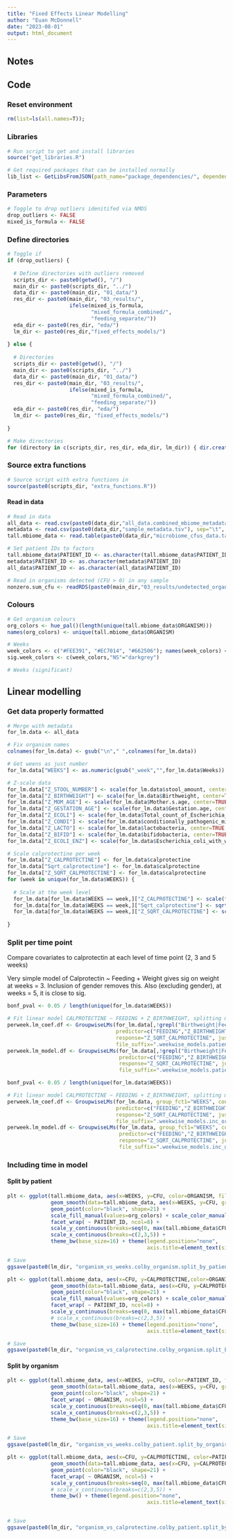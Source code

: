 ```yaml
---
title: "Fixed Effects Linear Modelling"
author: "Euan McDonnell"
date: "2023-08-01"
output: html_document
---
```



## Notes

## Code

### Reset environment

```r

rm(list=ls(all.names=T));

```

### Libraries

```r

# Run script to get and install libraries
source("get_libraries.R")

# Get required packages that can be installed normally
lib_list <- GetLibsFromJSON(path_name="package_dependencies/", dependencies=TRUE)

```

### Parameters

```r

# Toggle to drop outliers idenitifed via NMDS
drop_outliers <- FALSE
mixed_is_formula <- FALSE

```

### Define directories

```r

# Toggle if 
if (drop_outliers) {
  
  # Define directories with outliers removed
  scripts_dir <- paste0(getwd(), "/")
  main_dir <- paste0(scripts_dir, "../")
  data_dir <- paste0(main_dir, "01_data/")
  res_dir <- paste0(main_dir, "03_results/", 
                    ifelse(mixed_is_formula,
                           "mixed_formula_combined/",
                           "feeding_separate/"))
  eda_dir <- paste0(res_dir, "eda/")
  lm_dir <- paste0(res_dir,"fixed_effects_models/")
  
} else {
  
  # Directories
  scripts_dir <- paste0(getwd(), "/")
  main_dir <- paste0(scripts_dir, "../")
  data_dir <- paste0(main_dir, "01_data/")
  res_dir <- paste0(main_dir, "03_results/", 
                    ifelse(mixed_is_formula,
                           "mixed_formula_combined/",
                           "feeding_separate/"))
  eda_dir <- paste0(res_dir, "eda/")
  lm_dir <- paste0(res_dir, "fixed_effects_models/")
  
}

# Make directories
for (directory in c(scripts_dir, res_dir, eda_dir, lm_dir)) { dir.create(directory, recursive = TRUE, showWarnings=FALSE) }

```

### Source extra functions

```r

# Source script with extra functions in
source(paste0(scripts_dir, "extra_functions.R"))

```

#### Read in data

```r

# Read in data
all_data <- read.csv(paste0(data_dir,"all_data.combined_mbiome_metadata.tsv"), sep="\t", header=TRUE)
metadata <- read.csv(paste0(data_dir,"sample_metadata.tsv"), sep="\t", header=TRUE)
tall.mbiome_data <- read.table(paste0(data_dir,"microbiome_cfus_data.tall_format.zero_cfu_orgs_removed.tsv"), sep="\t", header=TRUE)

# Set patient IDs to factors
tall.mbiome_data$PATIENT_ID <- as.character(tall.mbiome_data$PATIENT_ID)
metadata$PATIENT_ID <- as.character(metadata$PATIENT_ID)
all_data$PATIENT_ID <- as.character(all_data$PATIENT_ID)

# Read in organisms detected (CFU > 0) in any sample
nonzero.sum_cfu <- readRDS(paste0(main_dir,"03_results/undetected_organisms.rds")) 

```

### Colours

```r

# Get organism colours
org_colors <- hue_pal()(length(unique(tall.mbiome_data$ORGANISM)))
names(org_colors) <- unique(tall.mbiome_data$ORGANISM)

# Weeks
week_colors <- c("#FEE391", "#EC7014", "#662506"); names(week_colors) <- unique(all_data$Weeks)
sig.week_colors <- c(week_colors,"NS"="darkgrey")

# Weeks (significant)

```

## Linear modelling

### Get data properly formatted

```r

# Merge with metadata
for_lm.data <- all_data

# Fix organism names
colnames(for_lm.data) <- gsub("\n"," ",colnames(for_lm.data))

# Get weens as just number
for_lm.data["WEEKS"] <- as.numeric(gsub("_week","",for_lm.data$Weeks))

# Z-scale data
for_lm.data["Z_STOOL_NUMBER"] <- scale(for_lm.data$stool_amount, center=TRUE, scale=TRUE)
for_lm.data["Z_BIRTHWEIGHT"] <- scale(for_lm.data$Birthweight, center=TRUE, scale=TRUE)
for_lm.data["Z_MOM_AGE"] <- scale(for_lm.data$Mother.s.age, center=TRUE, scale=TRUE)
for_lm.data["Z_GESTATION_AGE"] <- scale(for_lm.data$Gestation.age, center=TRUE, scale=TRUE)
for_lm.data["Z_ECOLI"] <- scale(for_lm.data$Total_count_of_Escherichia_coli, center=TRUE, scale=TRUE)
for_lm.data["Z_CONDI"] <- scale(for_lm.data$conditionally_pathogenic_microflora, center=TRUE, scale=TRUE)
for_lm.data["Z_LACTO"] <- scale(for_lm.data$lactobacteria, center=TRUE, scale=TRUE)
for_lm.data["Z_BIFID"] <- scale(for_lm.data$bifidobacteria, center=TRUE, scale=TRUE)
for_lm.data["Z_ECOLI_ENZ"] <- scale(for_lm.data$Escherichia_coli_with_weakly_expressed_enzyme__Ability, center=TRUE, scale=TRUE)

# Scale calprotectine per week
for_lm.data["Z_CALPROTECTINE"] <- for_lm.data$calprotectine
for_lm.data["Sqrt_calprotectine"] <- for_lm.data$calprotectine
for_lm.data["Z_SQRT_CALPROTECTINE"] <- for_lm.data$calprotectine
for (week in unique(for_lm.data$WEEKS)) {
  
  # Scale at the week level
  for_lm.data[for_lm.data$WEEKS == week,]["Z_CALPROTECTINE"] <- scale(for_lm.data[for_lm.data$WEEKS == week,]$calprotectine, center=TRUE, scale=TRUE)
  for_lm.data[for_lm.data$WEEKS == week,]["Sqrt_calprotectine"] <- sqrt(for_lm.data[for_lm.data$WEEKS == week,]$calprotectine)
  for_lm.data[for_lm.data$WEEKS == week,]["Z_SQRT_CALPROTECTINE"] <- scale(for_lm.data[for_lm.data$WEEKS == week,]$Sqrt_calprotectine, center=TRUE, scale=TRUE)
  
}

```

### Split per time point

Compare covariates to calprotectin at each level of time point (2, 3 and 5 weeks)

Very simple model of Calprotectin ~ Feeding + Weight gives sig on weight at weeks = 3. Inclusion of gender removes this. Also (excluding gender), at weeks = 5, it is close to sig.

```r

bonf_pval <- 0.05 / length(unique(for_lm.data$WEEKS))

# Fit linear model CALPROTECTINE ~ FEEDING + Z_BIRTHWEIGHT, splitting measurements by weeks
perweek.lm_coef.df <- GroupwiseLMs(for_lm.data[,!grepl("Birthweight|Feeding|^Calprotectine|calprotectine",colnames(for_lm.data))], group_fct1="WEEKS", conf_level=bonf_pval,
                                   predictor=c("FEEDING","Z_BIRTHWEIGHT","Gender","Delivery"), 
                                   response="Z_SQRT_CALPROTECTINE", just_coef=TRUE, width=2500, height=600, dir=lm_dir,
                                   file_suffix=".weekwise_models.patientwise_covariates.fixeff_coefficients.dwplt.png")
perweek.lm_model.df <- GroupwiseLMs(for_lm.data[,!grepl("Birthweight|Feeding|^Calprotectine|calprotectine",colnames(for_lm.data))], group_fct1="WEEKS", conf_level=bonf_pval,
                                    predictor=c("FEEDING","Z_BIRTHWEIGHT","Gender","Delivery"),
                                    response="Z_SQRT_CALPROTECTINE", just_coef=FALSE, width=2500, height=600, dir=lm_dir,
                                    file_suffix=".weekwise_models.patientwise_covariates.fixeff_coefficients.dwplt.png")

```

```r

bonf_pval <- 0.05 / length(unique(for_lm.data$WEEKS))

# Fit linear model CALPROTECTINE ~ FEEDING + Z_BIRTHWEIGHT, splitting measurements by weeks
perweek.lm_coef.df <- GroupwiseLMs(for_lm.data, group_fct1="WEEKS", conf_level=bonf_pval,
                                   predictor=c("FEEDING","Z_BIRTHWEIGHT","Gender","Delivery","Z_CONDI","Z_BIFID","Z_LACTO","Z_ECOLI"), 
                                   response="Z_SQRT_CALPROTECTINE", just_coef=TRUE, width=2500, height=1000, dir=lm_dir,
                                   file_suffix=".weekwise_models.inc_organisms.fixeff_coefficients.dwplt.png")
perweek.lm_model.df <- GroupwiseLMs(for_lm.data, group_fct1="WEEKS", conf_level=bonf_pval,
                                    predictor=c("FEEDING","Z_BIRTHWEIGHT","Gender","Delivery","Z_CONDI","Z_BIFID","Z_LACTO","Z_ECOLI"), 
                                    response="Z_SQRT_CALPROTECTINE", just_coef=FALSE, width=2500, height=1000, dir=lm_dir,
                                    file_suffix=".weekwise_models.inc_organisms.fixeff_coefficients.dwplt.png")

```





### Including time in model

#### Split by patient

```r

plt <- ggplot(tall.mbiome_data, aes(x=WEEKS, y=CFU, color=ORGANISM, fill=ORGANISM, group=ORGANISM)) + 
              geom_smooth(data=tall.mbiome_data, aes(x=WEEKS, y=CFU, group=ORGANISM), method="lm", se=FALSE) +  
              geom_point(color="black", shape=21) + 
              scale_fill_manual(values=org_colors) + scale_color_manual(values=org_colors) +
              facet_wrap( ~ PATIENT_ID, ncol=8) +
              scale_y_continuous(breaks=seq(0, max(tall.mbiome_data$CFU), 2)) +
              scale_x_continuous(breaks=c(2,3,5)) +
              theme_bw(base_size=16) + theme(legend.position="none",
                                             axis.title=element_text(size=24))

# Save
ggsave(paste0(lm_dir, "organism_vs_weeks.colby_organism.split_by_patient.regression_lineplt.png"), width=3000, height=3000, units="px")

plt <- ggplot(tall.mbiome_data, aes(x=CFU, y=CALPROTECTINE,color=ORGANISM, fill=ORGANISM, group=ORGANISM)) + 
              geom_smooth(data=tall.mbiome_data, aes(x=CFU, y=CALPROTECTINE,group=ORGANISM), method="lm", se=FALSE) +  
              geom_point(color="black", shape=21) +
              scale_fill_manual(values=org_colors) + scale_color_manual(values=org_colors) + 
              facet_wrap( ~ PATIENT_ID, ncol=8) +
              scale_y_continuous(breaks=seq(0, max(tall.mbiome_data$CFU), 2)) +
              # scale_x_continuous(breaks=c(2,3,5)) +
              theme_bw(base_size=16) + theme(legend.position="none",
                                             axis.title=element_text(size=24))

# Save
ggsave(paste0(lm_dir, "organism_vs_calprotectine.colby_organism.split_by_patient.regression_lineplt.png"), width=4000, height=2000, units="px")

```

#### Split by organism

```r

plt <- ggplot(tall.mbiome_data, aes(x=WEEKS, y=CFU, color=PATIENT_ID, fill=PATIENT_ID, group=PATIENT_ID)) + 
              geom_smooth(data=tall.mbiome_data, aes(x=WEEKS, y=CFU, group=PATIENT_ID), method="lm", se=FALSE) +  
              geom_point(color="black", shape=21) + 
              facet_wrap( ~ ORGANISM, ncol=5) +
              scale_y_continuous(breaks=seq(0, max(tall.mbiome_data$CFU), 2)) +
              scale_x_continuous(breaks=c(2,3,5)) +
              theme_bw(base_size=16) + theme(legend.position="none",
                                             axis.title=element_text(size=24))

# Save
ggsave(paste0(lm_dir, "organism_vs_weeks.colby_patient.split_by_organism.regression_lineplt.png"), width=2000, height=4000, units="px")

plt <- ggplot(tall.mbiome_data, aes(x=CFU, y=CALPROTECTINE, color=PATIENT_ID, fill=PATIENT_ID, group=PATIENT_ID)) + 
              geom_smooth(data=tall.mbiome_data, aes(x=CFU, y=CALPROTECTINE,group=PATIENT_ID), method="lm", se=FALSE) +  
              geom_point(color="black", shape=21) + 
              facet_wrap( ~ ORGANISM, ncol=5) +
              scale_y_continuous(breaks=seq(0, max(tall.mbiome_data$CFU), 2)) +
              # scale_x_continuous(breaks=c(2,3,5)) +
              theme_bw() + theme(legend.position="none",
                                             axis.title=element_text(size=24))


# Save
ggsave(paste0(lm_dir, "organism_vs_calprotectine.colby_patient.split_by_organism.regression_lineplt.png"), width=4000, height=3000, units="px")

```


